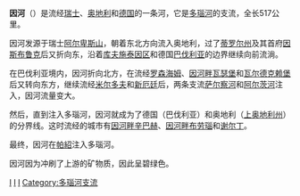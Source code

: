 {{Infobox river
|name=因河
|native_name=Inn
|image=
|map=Inn river.jpg
|map_size=250px
|length=517公里
|source1_elevation=2,484米
|basin_size=25,700平方公里
|source1_location=[[瑞士|瑞士]][[阿尔卑斯山|阿尔卑斯山]]
|mouth_location=[[多瑙河|多瑙河]]
|basin_countries=[[奥地利|奥地利]]、[[德国|德国]]、[[瑞士|瑞士]]
}}
'''因河'''（{{lang-de|'''Inn'''}}）是流经[[瑞士|瑞士]]、[[奥地利|奥地利]]和[[德国|德国]]的一条河，它是[[多瑙河|多瑙河]]的支流，全长517公里。

因河发源于瑞士[[阿尔卑斯山|阿尔卑斯山]]，朝着东北方向流入奥地利，过了[[蒂罗尔州|蒂罗尔州]]及其首府[[因斯布鲁克|因斯布鲁克]]后又折向东，沿着[[库夫施泰因区|库夫施泰因区]]和德国[[巴伐利亚|巴伐利亚]]的边界继续向前流淌。

在巴伐利亚境内，因河折向北方，在流经[[罗森海姆|罗森海姆]]、[[因河畔瓦瑟堡|因河畔瓦瑟堡]]和[[瓦尔德克赖堡|瓦尔德克赖堡]]后又转向东方，继续流经[[米尔多夫|米尔多夫]]和[[新厄廷|新厄廷]]后，两条支流[[萨尔察河|萨尔察河]]和[[阿尔茨河|阿尔茨河]]注入，因河流量变大。

然后，直到注入多瑙河，因河就成为了德国（巴伐利亚）和奥地利（[[上奥地利州|上奥地利州]]）的分界线。这时流经的城市有[[因河畔辛巴赫|因河畔辛巴赫]]、[[因河畔布劳瑙|因河畔布劳瑙]]和[[谢尔丁|谢尔丁]]。

最终，因河在[[帕紹|帕紹]]注入多瑙河。

因河因为冲刷了上游的矿物质，因此呈碧绿色。
{{Danube}}

{{Authority control}}
[[Category:奧地利河流|I]]
[[Category:瑞士河流|I]]
[[Category:德国河流|I]]
[[Category:多瑙河支流|Category:多瑙河支流]]